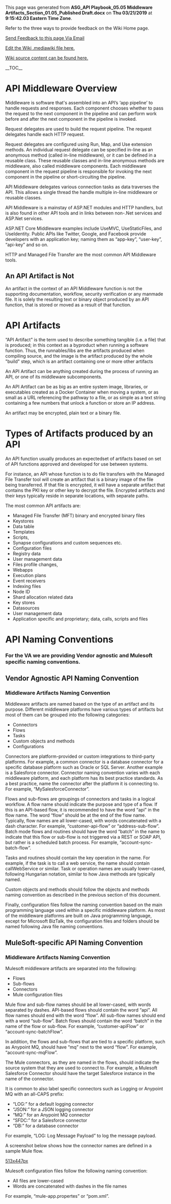 ﻿<p>This page was generated from <b>ASG_API Playbook_05.05 Middleware Artifacts_Section_01.05_Published Draft.docx</b> on <b>Thu 03/21/2019</b> at <b> 9:15:42.03 Eastern Time Zone</b>.</p>
<p>Refer to the three ways to provide feedback on the Wiki Home page.</p>
<p><a href="mailto:ronald.opperman@va.gov;paul.marshall4@va.gov?subject=ASG_API Playbook_05.05 Middleware Artifacts_Section_01.05_Published Draft">Send Feedback to this page Via Email</a></p>
<p><a href="https://github.com/department-of-veterans-affairs/ES-ASG/tree/master/Projects/ES%20ASG/ES%20ASG%20API%20Playbook%20Project/Content/05.05%20ASG_API%20Playbook_Middleware%20Artifacts_Section/05.05 ASG_API Playbook_Middleware Artifacts_Section.mediawiki">Edit the Wiki .mediawiki file here.</a></p>
<p><a href=https://github.com/department-of-veterans-affairs/ES-ASG/tree/master/Projects/ES%20ASG/ES%20ASG%20API%20Playbook%20Project/Content/05.05%20ASG_API%20Playbook_Middleware%20Artifacts_Section>Wiki source content can be found here.</a></p>
<p>__TOC__</p>
= API Middleware Overview =

Middleware is software that's assembled into an API’s ‘app pipeline’ to handle requests and responses. Each component chooses whether to pass the request to the next component in the pipeline and can perform work before and after the next component in the pipeline is invoked.

Request delegates are used to build the request pipeline. The request delegates handle each HTTP request.

Request delegates are configured using Run, Map, and Use extension methods. An individual request delegate can be specified in-line as an anonymous method (called in-line middleware), or it can be defined in a reusable class. These reusable classes and in-line anonymous methods are middleware, also called middleware components. Each middleware component in the request pipeline is responsible for invoking the next component in the pipeline or short-circuiting the pipeline.

API Middleware delegates various connection tasks as data traverses the API. This allows a single thread the handle multiple in-line middleware or reusable classes.

API Middleware is a mainstay of ASP.NET modules and HTTP handlers, but is also found in other API tools and in links between non-.Net services and ASP.Net services.

ASP.NET Core Middleware examples include UseMVC, UseStaticFiles, and UseIdentity. Public APIs like Twitter, Google, and Facebook provide developers with an application key; naming them as “app-key”, “user-key”, “api-key” and so on.

HTTP and Managed File Transfer are the most common API Middleware tools.

== An API Artifact is Not ==

An artifact in the context of an API Middleware function is not the supporting documentation, workflow, security verification or any manmade file. It is solely the resulting text or binary object produced by an API function, that is stored or moved as a result of that function.

= API Artifacts =

“API Artifact&quot; is the term used to describe something tangible (i.e. a file) that is produced; in this context as a byproduct when running a software function. Thus, the runnables/libs are the artifacts produced when compiling source, and the image is the artifact produced by the whole &quot;build&quot; step, which is an artifact containing one or more other artifacts

An API Artifact can be anything created during the process of running an API, or one of its middleware subcomponents.

An API Artifact can be as big as an entire system image, libraries, or executables created as a Docker Container when moving a system, or as small as a URL referencing the pathway to a file, or as simple as a text string containing a few numbers that unlock a function or store an IP address.

An artifact may be encrypted, plain text or a binary file.

= Types of Artifacts produced by an API =

An API function usually produces an expectedset of artifacts based on set of API functions approved and developed for use between systems.

For instance, an API whose function is to do file transfers with the Managed File Transfer tool will create an artifact that is a binary image of the file being transferred. If that file is encrypted, it will have a separate artifact that contains the PKI key or other key to decrypt the file. Encrypted artifacts and their keys typically reside in separate locations, with separate paths.

The most common API artifacts are:

* Managed File Transfer (MFT) binary and encrypted binary files
* Keystores
* Data table
* Templates
* Scripts,
* Synapse configurations and custom sequences etc.
* Configuration files
* Registry data
* User management data
* Files profile changes,
* Webapps
* Execution plans
* Event receivers
* Indexing files
* Node ID
* Shard allocation related data
* Key stores
* Datasources
* User management data
* Application specific and proprietary; data, calls, scripts and files

= API Naming Conventions =

=== For the VA we are providing Vendor agnostic and Mulesoft specific naming conventions. ===

== Vendor Agnostic API Naming Convention ==

=== Middleware Artifacts Naming Convention ===

Middleware artifacts are named based on the type of an artifact and its purpose. Different middleware platforms have various types of artifacts but most of them can be grouped into the following categories:

* Connectors
* Flows
* Tasks
* Custom objects and methods
* Configurations

Connectors are platform-provided or custom integrations to third-party platforms. For example, a common connector is a database connector for a specific database platform such as Oracle or SQL Server. Another example is a Salesforce connector. Connector naming convention varies with each middleware platform, and each platform has its best practice standards. As a best practice, name the connector after the platform it is connecting to. For example, “MySalesforceConnector”.

Flows and sub-flows are groupings of connectors and tasks in a logical workflow. A flow name should indicate the purpose and type of a flow. If this is an API-based flow, it is recommended to have the word “api” in the flow name. The word “flow” should be at the end of the flow name. Typically, flow names are all lower-cased, with words concatenated with a dash character. For example, “customer-api-flow” or “address-sub-flow”. Batch mode flows and routines should have the word “batch” in the name to indicate that this flow or sub-flow is not triggered via a REST or SOAP API, but rather is a scheduled batch process. For example, “account-sync-batch-flow”.

Tasks and routines should contain the key operation in the name. For example, if the task is to call a web service, the name should contain callWebService or similar. Task or operation names are usually lower-cased, following Hungarian notation, similar to how Java methods are typically named.

Custom objects and methods should follow the objects and methods naming convention as described in the previous section of this document.

Finally, configuration files follow the naming convention based on the main programming language used within a specific middleware platform. As most of the middleware platforms are built on Java programming language, except for Microsoft BizTalk, the configuration files and folders should be named following Java file naming conventions.

== MuleSoft-specific API Naming Convention ==

=== Middleware Artifacts Naming Convention  ===

Mulesoft middleware artifacts are separated into the following:

* Flows
* Sub-flows
* Connectors
* Mule configuration files

Mule flow and sub-flow names should be all lower-cased, with words separated by dashes. API-based flows should contain the word “api”. All flow names should end with the word “flow”. All sub-flow names should end with a word “sub-flow”. Batch flows should contain the word “batch” in the name of the flow or sub-flow. For example, “customer-apiFlow” or “account-sync-batchFlow”.

In addition, the flows and sub-flows that are tied to a specific platform, such as Anypoint MQ, should have “mq” next to the word “flow”. For example, “account-sync-mqFlow”.

The Mule connectors, as they are named in the flows, should indicate the source system that they are used to connect to. For example, a Mulesoft Salesforce Connector should have the target Salesforce instance in the name of the connector.

It is common to also label specific connectors such as Logging or Anypoint MQ with an all-CAPS prefix:

* “LOG:” for a default logging connector
* “JSON:” for a JSON logging connector
* “MQ:” for an Anypoint MQ connector
* “SFDC:” for a Salesforce connector
* “DB:” for a database connector

For example, “LOG: Log Message Payload” to log the message payload.

A screenshot below shows how the connector names are defined in a sample Mule flow.

[[https://github.com/department-of-veterans-affairs/ES-ASG/raw/master/Projects/ES%20ASG/ES%20ASG%20API%20Playbook%20Project/Content/05.05%20ASG_API%20Playbook_Middleware%20Artifacts_Section/media/image1.png|513x447px]]

Mulesoft configuration files follow the following naming convention:

* All files are lower-cased
* Words are concatenated with dashes in the file names

For example, “mule-app.propertes” or “pom.xml”.







